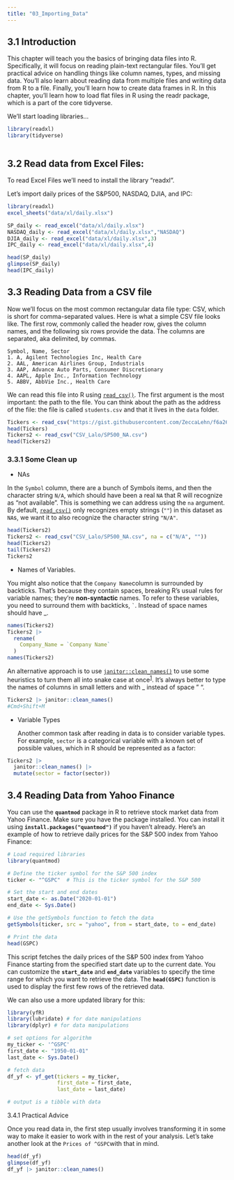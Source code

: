 ```yaml
---
title: "03_Importing_Data"
---
```


## 3.1 Introduction

This chapter will teach you the basics of bringing data files into R. Specifically, it will focus on reading plain-text rectangular files. You'll get practical advice on handling things like column names, types, and missing data. You'll also learn about reading data from multiple files and writing data from R to a file. Finally, you'll learn how to create data frames in R. In this chapter, you'll learn how to load flat files in R using the readr package, which is a part of the core tidyverse.

We'll start loading libraries...

```r
library(readxl)
library(tidyverse)



```

## 3.2 Read data from Excel Files:

To read Excel Files we'll need to install the library "readxl".

Let's import daily prices of the S&P500, NASDAQ, DJIA, and IPC:

```r
library(readxl)
excel_sheets("data/xl/daily.xlsx")

SP_daily <- read_excel("data/xl/daily.xlsx")
NASDAQ_daily <- read_excel("data/xl/daily.xlsx","NASDAQ")
DJIA_daily <- read_excel("data/xl/daily.xlsx",3)
IPC_daily <- read_excel("data/xl/daily.xlsx",4)

head(SP_daily) 
glimpse(SP_daily)
head(IPC_daily)    

```

## 3.3 Reading Data from a CSV file

Now we'll focus on the most common rectangular data file type: CSV, which is short for comma-separated values. Here is what a simple CSV file looks like. The first row, commonly called the header row, gives the column names, and the following six rows provide the data. The columns are separated, aka delimited, by commas.

```         
Symbol, Name, Sector
1. A, Agilent Technologies Inc, Health Care
2. AAL, American Airlines Group, Industrials
3. AAP, Advance Auto Parts, Consumer Discretionary
4. AAPL, Apple Inc., Information Technology
5. ABBV, AbbVie Inc., Health Care
```

We can read this file into R using [`read_csv()`](https://readr.tidyverse.org/reference/read_delim.html). The first argument is the most important: the path to the file. You can think about the path as the address of the file: the file is called `students.csv` and that it lives in the `data` folder.

```r
Tickers <- read_csv("https://gist.githubusercontent.com/ZeccaLehn/f6a2613b24c393821f81c0c1d23d4192/raw/fe4638cc5561b9b261225fd8d2a9463a04e77d19/SP500.csv")
head(Tickers)
Tickers2 <- read_csv("CSV_Lalo/SP500_NA.csv")
head(Tickers2)
```

### 3.3.1 Some Clean up

-   NAs

In the `Symbol` column, there are a bunch of Symbols items, and then the character string `N/A`, which should have been a real `NA` that R will recognize as "not available". This is something we can address using the `na` argument. By default, [`read_csv()`](https://readr.tidyverse.org/reference/read_delim.html) only recognizes empty strings (`""`) in this dataset as `NA`s, we want it to also recognize the character string `"N/A"`.

```r
head(Tickers2)
Tickers2 <- read_csv("CSV_Lalo/SP500_NA.csv", na = c("N/A", ""))
head(Tickers2)
tail(Tickers2)
Tickers2
```

-   Names of Variables.

You might also notice that the `Company Name`column is surrounded by backticks. That's because they contain spaces, breaking R's usual rules for variable names; they're **non-syntactic** names. To refer to these variables, you need to surround them with backticks, `` ` ``. Instead of space names should have \_.

```r
names(Tickers2)
Tickers2 |> 
  rename(
    Company_Name = `Company Name`
  )
names(Tickers2)

```

An alternative approach is to use [`janitor::clean_names()`](https://sfirke.github.io/janitor/reference/clean_names.html) to use some heuristics to turn them all into snake case at once^[1](https://r4ds.hadley.nz/data-import#fn1)^. It's always better to type the names of columns in small letters and with \_ instead of space " ".

```r
Tickers2 |> janitor::clean_names() 
#Cmd+Shift+M

```

-   Variable Types

    Another common task after reading in data is to consider variable types. For example, `sector` is a categorical variable with a known set of possible values, which in R should be represented as a factor:

```r
Tickers2 |>
  janitor::clean_names() |>
  mutate(sector = factor(sector))

```

## 3.4 Reading Data from Yahoo Finance

You can use the **`quantmod`** package in R to retrieve stock market data from Yahoo Finance. Make sure you have the package installed. You can install it using **`install.packages("quantmod")`** if you haven't already. Here's an example of how to retrieve daily prices for the S&P 500 index from Yahoo Finance:

```r
# Load required libraries
library(quantmod)

# Define the ticker symbol for the S&P 500 index
ticker <- "^GSPC"  # This is the ticker symbol for the S&P 500

# Set the start and end dates
start_date <- as.Date("2020-01-01")
end_date <- Sys.Date()

# Use the getSymbols function to fetch the data
getSymbols(ticker, src = "yahoo", from = start_date, to = end_date)

# Print the data
head(GSPC)

```

This script fetches the daily prices of the S&P 500 index from Yahoo Finance starting from the specified start date up to the current date. You can customize the **`start_date`** and **`end_date`** variables to specify the time range for which you want to retrieve the data. The **`head(GSPC)`** function is used to display the first few rows of the retrieved data.

We can also use a more updated library for this:

```r

library(yfR)
library(lubridate) # for date manipulations
library(dplyr) # for data manipulations

# set options for algorithm
my_ticker <- '^GSPC'
first_date <- "1950-01-01"
last_date <- Sys.Date()

# fetch data
df_yf <- yf_get(tickers = my_ticker, 
                first_date = first_date,
                last_date = last_date)

# output is a tibble with data
```

3.4.1 Practical Advice

Once you read data in, the first step usually involves transforming it in some way to make it easier to work with in the rest of your analysis. Let's take another look at the `Prices of ^GSPC`with that in mind.

```r
head(df_yf)
glimpse(df_yf)
df_yf |> janitor::clean_names()

```
